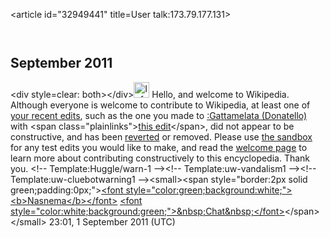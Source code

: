 <article id="32949441" title=User talk:173.79.177.131>
	<talkpage id="32949441" title="User talk:173.79.177.131">

== September 2011 ==

&lt;div style=clear: both&gt;&lt;/div&gt;[[File:Information.svg|25px|alt=|link=]] Hello, and welcome to Wikipedia. Although everyone is welcome to contribute to Wikipedia, at least one of [[Special:Contributions/173.79.177.131|your recent edits]], such as the one you made to [[:Gattamelata (Donatello)]] with &lt;span class=&quot;plainlinks&quot;&gt;[http://en.wikipedia.org/wiki/Gattamelata_(Donatello)?diff=447939162 this edit]&lt;/span&gt;, did not appear to be constructive, and has been [[Help:Reverting|reverted]] or removed. Please use [[Wikipedia:Sandbox|the sandbox]] for any test edits you would like to make, and read the [[Wikipedia:Welcoming committee/Welcome to Wikipedia|welcome page]] to learn more about contributing constructively to this encyclopedia. Thank you. &lt;!-- Template:Huggle/warn-1 --&gt;&lt;!-- Template:uw-vandalism1 --&gt;&lt;!-- Template:uw-cluebotwarning1 --&gt;&lt;small&gt;&lt;span style=&quot;border:2px solid green;padding:0px;&quot;&gt;[[User:Nasnema|&lt;font style=&quot;color:green;background:white;&quot;&gt;&lt;b&gt;Nasnema&lt;/b&gt;&lt;/font&gt;]] [[User_talk:Nasnema|&lt;font style=&quot;color:white;background:green;&quot;&gt;&amp;nbsp;Chat&amp;nbsp;&lt;/font&gt;]]&lt;/span&gt;&lt;/small&gt; 23:01, 1 September 2011 (UTC)
	</talkpage>
</article>